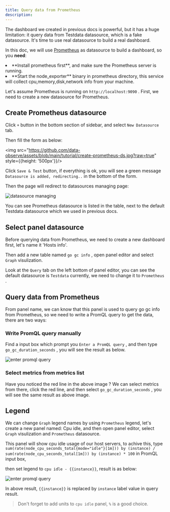 ```yaml
---
title: Query data from Prometheus
description: 
---
```



The dashboard we created in previous docs is powerful, but it has a huge limitation: it query data from Testdata datasource, which is a fake datasource. It's time to use real datasource to build a real dashboard.

In this doc, we will use [Prometheus](https://prometheus.io/)  as datasource to build a dashboard, so you **need**:

<TextList>
    <li>**Install prometheus first**, and make sure the Prometheus server is running.</li>
    <li>**Start the node_exporter** binary in prometheus directory, this service will collect cpu,memory,disk,network info from your machine.</li>
</TextList>


Let's assume Prometheus is running on `http://localhost:9090` . First, we need to create a new datasource for Prometheus.

 

## Create Prometheus datasource

Click `+` button in the bottom section of sidebar, and select `New Datasource` tab.

Then fill the form as below: 

<img src="https://github.com/data-observe/assets/blob/main/tutorial/create-prometheus-ds.jpg?raw=true" style={{height: '500px'}}/>

Click `Save & Test` button, if everything is ok, you will see a green message `Datasource is added, redirecting..` in the bottom of the form. 

Then the page will redirect to datasources managing page: 

![datasource managing](https://github.com/data-observe/assets/blob/main/tutorial/datasource-managing.jpg?raw=true)

You can see Prometheus datasource is listed in the table, next to the default Testdata datasource which we used in previous docs.

## Select panel datasource

Before querying data from Prometheus, we need to create a new dashboard first, let's name it 'Hosts info'.

Then add a new table named `go gc info` , open panel editor and select `Graph` visulization.

Look at the `Query` tab on the left bottom of panel editor, you can see the default datasource is `Testdata` currently, we need to change it to `Prometheus` .

## Query data from Prometheus

From panel name, we can know that this panel is used to query go gc info from Prometheus, so we need to write a PromQL query to get the data, there are two ways:

### Write PromQL query manually

Find a input box which prompt you `Enter a PromQL query` , and then type `go_gc_duration_seconds` , you will see the result as below.

![enter promql query](https://github.com/data-observe/assets/blob/main/tutorial/enter-prometheus-query.jpg?raw=true)

### Select metrics from metrics list

Have you noticed the red line in the above image ? We can select metrics from there, click the red line, and then select `go_gc_duration_seconds` , you will see the same result as above image.


## Legend

We can change `Graph` legend names by using `Prometheus` legend, let's create a new panel named: Cpu idle, and then open panel editor, select `Graph` visulization and `Prometheus` datasource.

This panel will show  cpu idle usage of our host servers, to achive this, type `sum(rate(node_cpu_seconds_total{mode="idle"}[1m])) by (instance) / sum(rate(node_cpu_seconds_total[1m])) by (instance) * 100` in PromQL input box, 

then set legend to `cpu idle - {{instance}}`, result is as below: 


![enter promql query](https://github.com/data-observe/assets/blob/main/tutorial/prometheus-legend.jpg?raw=true)

In above result, `{{instance}}` is  replaced by `instance` label value in query result.

> Don't forget to add units to `cpu idle` panel, `%` is a good choice.

